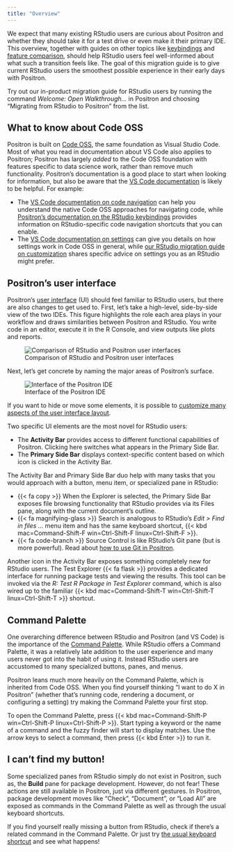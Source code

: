 ```yaml
---
title: "Overview"
---
```


We expect that many existing RStudio users are curious about Positron and whether they should take it for a test drive or even make it their primary IDE.
This overview, together with guides on other topics like [keybindings](migrate-rstudio-keybindings.qmd) and [feature comparison](migrate-rstudio-compare.qmd), should help RStudio users feel well-informed about what such a transition feels like.
The goal of this migration guide is to give current RStudio users the smoothest possible experience in their early days with Positron.

::: {.callout-tip}
Try out our in-product migration guide for RStudio users by running the command _Welcome: Open Walkthrough..._ in Positron and choosing "Migrating from RStudio to Positron" from the list.
:::

## What to know about Code OSS

Positron is built on [Code OSS](https://github.com/microsoft/vscode), the same foundation as Visual Studio Code. Most of what you read in documentation about VS Code also applies to Positron; Positron has largely _added_ to the Code OSS foundation with features specific to data science work, rather than remove much functionality. Positron's documentation is a good place to start when looking for information, but also be aware that the [VS Code documentation](https://code.visualstudio.com/docs) is likely to be helpful. For example:

- The [VS Code documentation on code navigation](https://code.visualstudio.com/docs/editing/editingevolved) can help you understand the native Code OSS approaches for navigating code, while [Positron's documentation on the RStudio keybindings](migrate-rstudio-keybindings.qmd) provides information on RStudio-specific code navigation shortcuts that you can enable.
- The [VS Code documentation on settings](https://code.visualstudio.com/docs/configure/settings) can give you details on how settings work in Code OSS in general, while [our RStudio migration guide on customization](migrate-rstudio-settings-and-extensions.qmd) shares specific advice on settings you as an RStudio might prefer.


## Positron's user interface

Positron's [user interface](layout.qmd) (UI) should feel familiar to RStudio users, but there are also changes to get used to.
First, let's take a high-level, side-by-side view of the two IDEs.
This figure highlights the role each area plays in your workflow and draws similarities between Positron and RStudio.
You write code in an editor, execute it in the R Console, and view outputs like plots and reports.

![Comparison of RStudio and Positron user interfaces](images/user-interface-rstudio-vs-positron.jpeg){fig-alt="A side-by-side comparison of RStudio and Positron showing equivalent areas labelled as 'Write' (for the editor), 'Run' (for the Console), and 'Understand' (for the Variables and Plots panes)."}

Next, let's get concrete by naming the major areas of Positron's surface.

![Interface of the Positron IDE](images/user-interface-for-rstudio-migration.jpeg){fig-alt="A screenshot with labelled boxes around the Activity bar, Primary side bar, Editor, Panel, and Secondary sidebar."}

::: {.callout-note}
If you want to hide or move some elements, it is possible to [customize many aspects of the user interface layout](layout.qmd).
:::

Two specific UI elements are the most novel for RStudio users:

* The **Activity Bar** provides access to different functional capabilities of Positron. Clicking here switches what appears in the Primary Side Bar.
* The **Primary Side Bar** displays context-specific content based on which icon is clicked in the Activity Bar.

The Activity Bar and Primary Side Bar duo help with many tasks that you would approach with a button, menu item, or specialized pane in RStudio:

* {{< fa copy >}} When the Explorer is selected, the Primary Side Bar exposes file browsing functionality that RStudio provides via its Files pane, along with the current document's outline.
* {{< fa magnifying-glass >}} Search is analogous to RStudio's *Edit > Find in files ...* menu item and has the same keyboard shortcut, {{< kbd mac=Command-Shift-F win=Ctrl-Shift-F linux=Ctrl-Shift-F >}}.
* {{< fa code-branch >}} Source Control is like RStudio's Git pane (but is more powerful). Read about [how to use Git in Positron](git.qmd).

Another icon in the Activity Bar exposes something completely new for RStudio users.
The Test Explorer {{< fa flask >}} provides a dedicated interface for running package tests and viewing the results.
This tool can be invoked via the *R: Test R Package in Test Explorer* command, which is also wired up to the familiar {{< kbd mac=Command-Shift-T win=Ctrl-Shift-T linux=Ctrl-Shift-T >}} shortcut.

## Command Palette

One overarching difference between RStudio and Positron (and VS Code) is the importance of the [Command Palette](command-palette.qmd).
While RStudio offers a Command Palette, it was a relatively late addition to the user experience and many users never got into the habit of using it.
Instead RStudio users are accustomed to many specialized buttons, panes, and menus.

Positron leans much more heavily on the Command Palette, which is inherited from Code OSS.
When you find yourself thinking "I want to do X in Positron" (whether that's running code, rendering a document, or configuring a setting) try making the Command Palette your first stop.

To open the Command Palette, press {{< kbd mac=Command-Shift-P win=Ctrl-Shift-P linux=Ctrl-Shift-P >}}. Start typing a keyword or the name of a command and the fuzzy finder will start to display matches.
Use the arrow keys to select a command, then press {{< kbd Enter >}} to run it.

## I can't find my button!

Some specialized panes from RStudio simply do not exist in Positron, such as, the **Build** pane for package development.
However, do not fear!
These actions are still available in Positron, just via different gestures.
In Positron, package development moves like "Check", "Document", or "Load All" are exposed as commands in the Command Palette as well as through the usual keyboard shortcuts.

::: {.callout-tip}
If you find yourself really missing a button from RStudio, check if there's a related command in the Command Palette. Or just try [the usual keyboard shortcut](migrate-rstudio-keybindings.qmd) and see what happens!
:::
